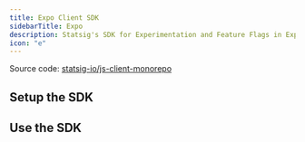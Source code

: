 ```yaml
---
title: Expo Client SDK
sidebarTitle: Expo
description: Statsig's SDK for Experimentation and Feature Flags in Expo applications.
icon: "e"
---
```




<Tip>
Source code: <a href="https://github.com/statsig-io/js-client-monorepo" target="_blank" rel="noreferrer">statsig-io/js-client-monorepo</a>
</Tip>

## Setup the SDK
<Steps>
<Step title="Install the SDK">
<Installation/>
<installation/>
</Step>
<Step title="Initialize the SDK">
<Initialization/>
<setup/>
</Step>
</Steps>

## Use the SDK

<gettingClient/>

<checkGateIntro/>
<checkGate/>

<getDynamicConfigIntro/>
<getDynamicConfig/>

<getExperimentLayerIntro/>
<getExperiment/>
<getLayer/>

<logEventIntro/>
<logEvent/>

<loadingState/>

<advanced/>

<debugging/>
